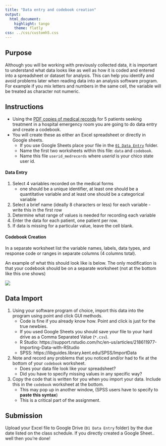 ```yaml
---
title: "Data entry and codebook creation"
output:
  html_document:
    highlight: tango
    theme: flatly
css: ../css/customh5.css
---
```


## Purpose
Although you will be working with previously collected data, it is important to understand what data looks like as well as how it is coded and entered into a spreadsheet or dataset for analysis. This can help you identify and avoid problems later when reading data into an analysis software program. For example if you mix letters and numbers in the same cell, the variable will be treated as character not numeric. 

## Instructions
* Using the [PDF copies of medical records](https://norcalbiostat.netlify.com/data/medical-records.pdf) for 5 patients seeking treatment in a hospital emergency room you are going to do data entry and create a codebook. 
* You will create these as either an Excel spreadsheet or directly in Google sheets. 
    - If you use Google Sheets place your file in the [`01 Data Entry`](https://drive.google.com/open?id=1-yguQAv0SH6RoZJLlvmO4wojWd6U4Tlh) folder. 
    - Name the first two worksheets within this file: `data` and `codebook`.
    - Name this file `userid_medrecords` where _userid_ is your chico state user id. 

    
#### Data Entry
1. Select 4 variables recorded on the medical forms
    - one should be a unique identifier, at least one should be a quantitative variable and at least one should be a categorical variable
2. Select a brief name (ideally 8 characters or less) for each variable - write this in the first row
3. Determine what range of values is needed for recording each variable 
5. Enter the data for each patient, one patient per row. 
6. If data is missing for a particular value, leave the cell blank. 

#### Codebook Creation
In a separate worksheet list the variable names, labels, data types, and response code or ranges in separate columns (4 columns total).

An example of what this should look like is below. The only modification is that your codebook should be on a separate worksheet (not at the bottom like this one shows)

![](med_records.png)


## Data Import
1. Using your software program of choice, import this data into the program using point and click GUI methods.
    - Code is fine if you already know how. Point and click is just for the true newbies. 
    - If you used Google Sheets you should save your file to your hard drive as a Comma Separated Value (`*.csv`). 
    - R Studio: https://support.rstudio.com/hc/en-us/articles/218611977-Importing-Data-with-RStudio 
    - SPSS: https://libguides.library.kent.edu/SPSS/ImportData

2. Note and record any problems that you noticed and/or had to fix at the bottom of your `codebook` worksheet. 
    - Does your data file look like your spreadsheet? 
    - Did you have to specify missing values in any specific way?
3. Copy the code that is written for you when you import your data. Include this in the `codebook` worksheet at the bottom. 
    - This may pop up in another window, (SPSS users have to specify to **paste this syntax**)
    - This is a critical part of the assignment. 


## Submission
Upload your Excel file to Google Drive (`01 Data Entry` folder) by the due date listed on the class schedule. 
If you directly created a Google Sheet.. well then you're done!



